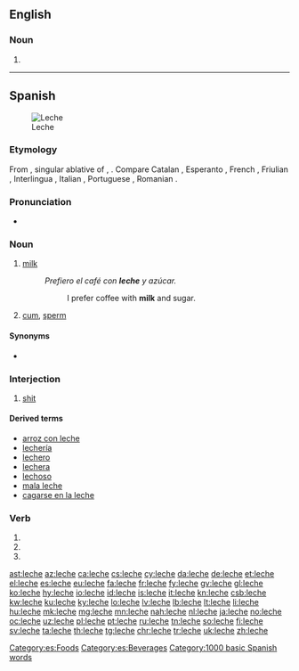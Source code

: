 {{also|lèche}}
==English==

===Noun===
{{en-noun}}

# {{archaic form of|lechwe|lang=en}}

----

==Spanish==
[[File:Milk glass.jpg|thumb|Leche]]
===Etymology===
From {{etyl|la|es}} {{term|lacte||lang=la}}, singular ablative of {{term|lac||lang=la}}, {{term|lactis||lang=la}}. Compare Catalan {{term|llet||lang=ca}}, Esperanto {{term|lakto||lang=eo}}, French {{term|lait||lang=fr}}, Friulian {{term|lat|}}, Interlingua {{term|lacte|}}, Italian {{term|latte|lang=it}}, Portuguese {{term|leite||lang=pt}}, Romanian {{term|lapte||lang=ro}}.

===Pronunciation===
* {{IPA|[ˈle̞tʃe̞]|lang=es}}

===Noun===
{{es-noun|f|leches}}

# {{context|food|lang=es}} [[milk]]
#: ''Prefiero el café con '''leche''' y azúcar.''
#:: I prefer coffee with '''milk''' and sugar.
# {{context|Spain|vulgar|lang=es}} [[cum]], [[sperm]]  {{gloss|semen fluid}}

====Synonyms====
* {{sense|sperm}} {{l|es|esperma}}

===Interjection===
{{head|es|interjection}}

# {{context|vulgar|Spain|lang=es}} [[shit]]

====Derived terms====
* [[arroz con leche]]
* [[lechería]] {{g|f}}
* [[lechero]] {{g|m}}
* [[lechera]] {{g|f}}
* [[lechoso]]
* [[mala leche]]
* [[cagarse en la leche]]

===Verb===
{{es-verb-form}}
 
# {{es-verb form of|ending=ar|mood=subjunctive|tense=present|pers=1|number=singular|lechar}}
# {{es-verb form of|ending=ar|mood=subjunctive|tense=present|pers=2|formal=yes|number=singular|lechar}}
# {{es-verb form of|ending=ar|mood=subjunctive|tense=present|pers=3|number=singular|lechar}}

[[Category:es:Foods]]
[[Category:es:Beverages]]
[[Category:1000 basic Spanish words]]

[[ast:leche]]
[[az:leche]]
[[ca:leche]]
[[cs:leche]]
[[cy:leche]]
[[da:leche]]
[[de:leche]]
[[et:leche]]
[[el:leche]]
[[es:leche]]
[[eu:leche]]
[[fa:leche]]
[[fr:leche]]
[[fy:leche]]
[[gv:leche]]
[[gl:leche]]
[[ko:leche]]
[[hy:leche]]
[[io:leche]]
[[id:leche]]
[[is:leche]]
[[it:leche]]
[[kn:leche]]
[[csb:leche]]
[[kw:leche]]
[[ku:leche]]
[[ky:leche]]
[[lo:leche]]
[[lv:leche]]
[[lb:leche]]
[[lt:leche]]
[[li:leche]]
[[hu:leche]]
[[mk:leche]]
[[mg:leche]]
[[mn:leche]]
[[nah:leche]]
[[nl:leche]]
[[ja:leche]]
[[no:leche]]
[[oc:leche]]
[[uz:leche]]
[[pl:leche]]
[[pt:leche]]
[[ru:leche]]
[[tn:leche]]
[[so:leche]]
[[fi:leche]]
[[sv:leche]]
[[ta:leche]]
[[th:leche]]
[[tg:leche]]
[[chr:leche]]
[[tr:leche]]
[[uk:leche]]
[[zh:leche]]